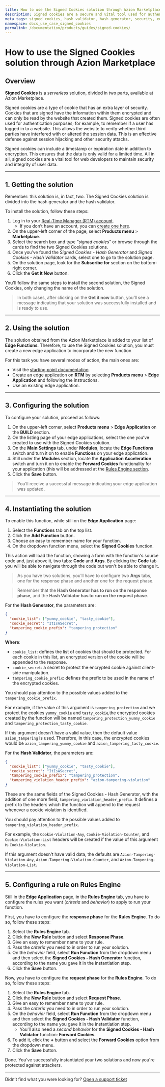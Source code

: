 ```yaml
---
title: How to use the Signed Cookies solution through Azion Marketplace
description: Signed cookies are a secure and vital tool used for authentication purposes for web developers that encrypt information and ensure session data integrity.
meta_tags: signed cookies, hash validator, hash generator, security, edge computing
namespace: docs_use_case_signed_cookies
permalink: /documentation/products/guides/signed-cookies/
---
```


# How to use the Signed Cookies solution through Azion Marketplace

## Overview

**Signed Cookies** is a *serverless* solution, divided in two parts, available at Azion Marketplace.

Signed cookies are a type of cookie that has an extra layer of security. Cookies that are signed have the information within them encrypted and can only be read by the website that created them. Signed cookies are often used for authentication purposes; for example, to remember if a user has logged in to a website. This allows the website to verify whether third parties have interfered with or altered the session data. This is an effective defense against session hijacking and other security attacks.

Signed cookies can include a timestamp or expiration date in addition to encryption. This ensures that the data is only valid for a limited time. All in all, signed cookies are a vital tool for web developers to maintain security and integrity of user data.

---

## 1. Getting the solution

Remember: this solution is, in fact, two. The Signed Cookies solution is divided into the hash generator and the hash validator.

To install the solution, follow these steps:

1. Log in to your [Real-Time Manager (RTM) account](https://manager.azion.com/).
    - If you don’t have an account, you can [create one here](https://sso.azion.com/).
2. On the upper-left corner of the page, select **Products menu** > **Marketplace**.
3. Select the search box and type “*signed cookies*” or browse through the cards to find the two Signed Cookies solutions.
3. Once you’ve found the *Signed Cookies - Hash Generator* and *Signed Cookies - Hash Validator* cards, select one to go to the solution page.
4. On the solution page, look for the **Subscribe for** section on the bottom-right corner.
5. Click the **Get It Now** button.

You'll follow the same steps to install the second solution, the Signed Cookies, only changing the name of the solution.

> In both cases, after clicking on the **Get it now** button, you’ll see a message indicating that your solution was successfully installed and is ready to use.

---

## 2. Using the solution

The solution obtained from the Azion Marketplace is added to your list of **Edge Functions**. Therefore, to use the Signed Cookies solution, you must create a new edge application to incorporate the new function.

For this task you have several modes of action, the main ones are:

- Visit the [starting point documentation](/en/documentation/products/getting-started/). 
- Create an edge application on **RTM** by selecting **Products menu** > **Edge Application** and following the instructions.
- Use an existing edge application.

---

## 3. Configuring the solution

To configure your solution, proceed as follows:

1. On the upper-left corner, select **Products menu** > **Edge Application** on the **BUILD** section.
2. On the listing page of your edge applications, select the one you’ve created to use with the Signed Cookies solution.
3. On the **Main Settings** tab, under **Modules**, locate the **Edge Functions** switch and turn it on to enable **Functions** on your edge application.
4. Still under the **Modules** section, locate the **Application Acceleration** switch and turn it on to enable the **Forward Cookies** functionality for your application (this will be addressed at the [Rules Engine section](#rules-engine).
4. Click the **Save** button.

> You’ll receive a successful message indicating your edge application was updated.

---

## 4. Instantiating the solution

To enable this function, while still on the **Edge Application** page:

1. Select the **Functions** tab on the top list.
2. Click the **Add Function** button.
3. Choose an easy to remember name for your function.
4. On the dropdown function menu, select the **Signed Cookies** function.

This action will load the function, showing a form with the function's source code and, just above it, two tabs: **Code** and **Args**. By clicking the **Code** tab you will be able to navigate through the code but won't be able to change it.

> As you have two solutions, you'll have to configure two **Args** tabs, one for the response phase and another one for the request phase.

> Remember that the **Hash Generator has to run on the response phase**, and the **Hash Validator has to run on the request phase**.

For the **Hash Generator**, the parameters are:

```JSON
{
  "cookie_list": ["yummy_cookie", "tasty_cookie"],
  "cookie_secret": "ItIsASecret",
  "tampering_cookie_prefix": "tampering_protection"
}
```

**Where**:
- `cookie_list`: defines the list of cookies that should be protected. For each cookie in this list, an encrypted version of the cookie will be appended to the response.
- `cookie_secret`: a secret to protect the encrypted cookie against client-side manipulation.
- `tampering_cookie_prefix`: defines the prefix to be used in the name of the encrypted cookies.

You should pay attention to the possible values added to the `tampering_cookie_prefix`. 

For example, if the value of this argument is `tampering_protection` and we protect the cookies `yummy_cookie` and `tasty_cookie`,the encrypted cookies created by the function will be named `tampering_protection_yummy_cookie` and `tampering_protection_tasty_cookie`.

If this argument doesn't have a valid value, then the default value `azion_tampering` is used. Therefore, in this case, the encrypted cookies would be `azion_tampering_yummy_cookie` and `azion_tampering_tasty_cookie`.

For the **Hash Validator**, the parameters are:

```JSON
{
  "cookie_list": ["yummy_cookie", "tasty_cookie"],
  "cookie_secret": "ItIsASecret",
  "tampering_cookie_prefix": "tampering_protection",
  "tampering_violation_header_prefix": "azion-tampering-violation"
}
```

These are the same fields of the Signed Cookies - Hash Generator, with the addition of one more field, `tampering_violation_header_prefix`. It defines a prefix to the headers which the function will append to the request whenever a cookie violation is identified.

You should pay attention to the possible values added to `tampering_violation_header_prefix`. 

For example, the `Cookie-Violation-Any`, `Cookie-Violation-Counter`, and `Cookie-Violation-List` headers will be created if the value of this argument is `Cookie-Violation`.

If this argument doesn't have valid data, the defaults are `Azion-Tampering-Violation-Any`, `Azion-Tampering-Violation-Counter`, and `Azion-Tampering-Violation-List`.

---

## 5. Configuring a rule on Rules Engine

Still in the **Edge Application** page, in the **Rules Engine** tab, you have to configure the rules you want (*criteria* and *behavior*) to apply to run your function.

First, you have to configure the **response phase** for the **Rules Engine**. To do so, follow these steps:

1. Select the **Rules Engine** tab.
2. Click the **New Rule** button and select **Response Phase**.
3. Give an easy to remember name to your rule.
4. Pass the *criteria* you need to in order to run your solution.
5. On the *behavior* field, select **Run Function** from the dropdown menu and then select the **Signed Cookies - Hash Generator** function, according to the name you gave it in the instantiation step.
6. Click the **Save** button.

Now, you have to configure the **request phase** for the **Rules Engine**. To do so, follow these steps:

1. Select the **Rules Engine** tab.
2. Click the **New Rule** button and select **Request Phase**.
3. Give an easy to remember name to your rule.
4. Pass the *criteria* you need to in order to run your solution.
5. On the *behavior* field, select **Run Function** from the dropdown menu and then select the **Signed Cookies - Hash Validator** function, according to the name you gave it in the instantiation step.
    - You'll also need a *second behavior* for the **Signed Cookies - Hash Validator** function: **Forward Cookies**. 
6. To add it, click the **+** button and select the **Forward Cookies** option from the dropdown menu.
7. Click the **Save** button.

Done. You've successfully instantiated your two solutions and now you're protected against attackers.

---

Didn’t find what you were looking for? [Open a support ticket](https://tickets.azion.com/)

